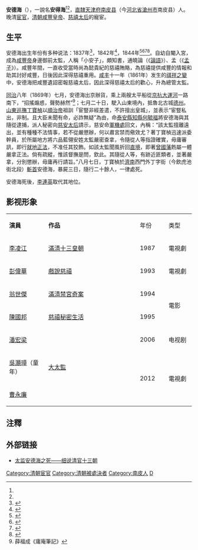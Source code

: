 {{東亞宦官
|名稱 =安德海
|身份 =
|國家 =[[清朝|清]]
|時代 =
|政權 =
|主君 =[[咸豐皇帝|咸豐皇帝]]→[[慈禧太后|慈禧太后]]
|屆數 =
|最高職務 =[[總管太監|總管太監]]
|前任 = 
|繼任 = 
|圖片名稱 = 
|圖片大小 =
|圖片說明 =
|氏 =
|姓 =
|名 =
|姓名 =
|字 =
|號=
|官職 =
|封爵 =
|封號 =
|封地 =
|尊號 =
|族裔 = 
|旗籍 = <!--清朝旗人專用-->
|氏族 =
|籍貫 =
|祖籍 =
|本籍 =
|出身地 =
|府邸 =
|世系 = 
|初名 =
|小字 =
|別名 =小安子
|通稱 =
|其他名號 =
|出生日期 =1837年
|出生地點 =[[直隶省|直隸]][[天津府|天津府]][[南皮县|南皮县]]<br />（今[[河北省|河北省]][[滄州市|滄州市]]南皮县）
|入宮時間 =
|逝世日期 =1869年
|逝世地點 =大清[[山东省_(清)|山東省]][[济南府|济南府]]城西門外丁字街<br />（今[[山東省|山東省]][[濟南市|濟南市]][[市中區|市中區]]飲虎池街北段）
|廟號 =
|諡號 =
|墓葬 =
|祠廟 =
|父親 =
|母親 =
|養父=
|養母=
|妻 =[[马赛花|马赛花]]
|妻之父 =
|妻之母 =
|兄弟 =
|姊妹 =
|子 =
|女 =
|養子 =
|養女 =
|其他親屬 =
|經歷 = 
|著作 =
|注釋 =
}}
'''安德海'''（{{bd|1837年||1869年||catIdx=An安}}），一說名'''安得海'''<ref name="kuang" /><ref name="yuan" />，[[直隶省|直隸]][[天津府|天津府]][[南皮县|南皮县]]（今[[河北省|河北省]][[滄州市|滄州市]]南皮县）人。晚清[[宦官|宦官]]，[[清朝|清朝]][[咸豐皇帝|咸豐皇帝]]、[[慈禧太后|慈禧太后]]的寵宦。

==生平==
安德海出生年份有多种说法：1837年<ref name="kuang">{{cite book|author=匡吉|title=安得海|year=1998|publisher=蓝天出版社|pages=12}}</ref>，1842年<ref>{{cite book|author=陈华新|title=中国历代宦官大观|year=1993|publisher=海天出版社|pages=239}}</ref>，1844年<ref>{{cite journal|author=孙观义|title=佞宦安德海|journal=文史精华|year=1994|issue=3|pages=55-58|accessdate=2011-12-12}}</ref><ref name="yuan">{{cite journal|author=袁燮铭|title=安得海生平事迹考异|journal=史林|year=2006|issue=6|pages=24-30|accessdate=2011-12-12}}</ref><ref>{{cite book|author=苑书义|title=清代人物传稿|year=1988|publisher=辽宁人民出版社|coauthors=潘振平|series=下编|volume=4|chapter=安德海}}</ref><ref>{{cite journal|author=曾凡炎|title=清代宦官制度与晚清宦官事件探析——兼评丁宝桢杀安德海|journal=贵州师范大学学报（社会科学版）|year=2001|issue=1|pages=84-86|accessdate=2011-12-12}}</ref>。自幼自閹入宮，成為[[咸豐帝|咸豐帝]]身邊御前太監，人稱「小安子」，頗知書，通曉論（《[[論語|論語]]》）、孟（《[[孟子|孟子]]》）。咸豐年間，一直收受當時尚為懿貴紀的慈禧賄賂，為慈禧提供咸豐的情報和助其討好咸豐，日後因此深得慈禧重用。[[咸丰_(年号)|咸丰]]十一年（1861年）发生的[[祺祥之變|祺祥之變]]中，安德海把咸豐遺詔密報慈禧太后，因此深得慈禧太后的歡心，升為總管太監。

[[同治|同治]]八年（1869年）七月，安德海出京辦貨，乘上兩艘太平船從[[京杭大運河|京杭大運河]]一路南下，“招搖煽惑，聲勢赫然”<ref>薛福成《庸庵筆記》</ref>；七月二十日，駛入山東境內，抵魯北古城[[德州|德州]]。[[山東巡撫|山東巡撫]][[丁寶楨|丁寶楨]]以[[順治帝|順治帝]]祖訓「宦豎非經差遣，不許擅出皇城」，並表示“宦豎私出，非制。且大臣未聞有命，必詐無疑”為由，命[[泰安县_(山东省)|泰安縣]][[知縣|知縣]][[何毓福|何毓福]]將安德海與其隨從逮捕，派人秘密向[[慈安太后|慈安太后]]請示，慈安命[[軍機處|軍機處]]回文，內稱：“該太監擅離遠出，並有種種不法情事，若不從嚴懲辦，何以肅宮禁而儆效尤？著丁寶楨迅速派委幹員，於所屬地方將六品藍翎安姓太監嚴密查拿，令隨從人等指證確實，毋庸審訊，即行[[就地正法|就地正法]]，不准任其狡飾。如該太監聞風折回[[直隸|直境]]，即著[[曾國藩|曾國藩]]飭屬一體嚴拿正法。倘有疏縱，惟該督撫是問，欽此。其隨從人等，有跡近匪類者，並著嚴拿，分別懲辦，毋庸再行請旨。”八月七日，丁寶楨於[[濟南|濟南]]西門外丁字街（今飲虎池街北段）[[斬首|斬首]]安德海，暴屍三日，隨行二十餘人，一律處死。

安德海死後，[[李連英|李連英]]取代其地位。

==影视形象==
{| class="wikitable" width="60%" border=1
|- style="background: cornflowerblue; color: white;" align="center"
|style="width: 15%;"|'''演員'''||style="width: 35%;"|'''作品'''||style="width: 10%;"|年份||style="width: 10%;"|类型
|-
|[[李凌江|李凌江]]||[[滿清十三皇朝|滿清十三皇朝]]||1987||電視劇
|-
|[[彭偉華|彭偉華]]||[[戲說慈禧|戲說慈禧]]||1993||電視劇
|-
|[[翁世傑|翁世傑]]||[[滿清禁宮奇案|滿清禁宮奇案]]||1994||rowspan="2"|電影
|-
|[[陳國邦|陳國邦]]||[[慈禧秘密生活|慈禧秘密生活]]||1995
|-
|[[潘宏梁|潘宏梁]]
| rowspan="3" |[[大太監|大太監]]
|2006
|电视剧
|-
|[[吳灝璋|吳灝璋]]（童年）|| rowspan="2" |2012||rowspan="2"|電視劇
|-
|[[曹永廉|曹永廉]]
|}

==注釋==
{{Reflist|2}}

==外部链接==
*[http://www.peacehall.com/news/gb/lianzai/2005/07/200507261218.shtml 太监安德海之死——细说清官十三朝] {{Wayback|url=http://www.peacehall.com/news/gb/lianzai/2005/07/200507261218.shtml |date=20181005045209 }}

{{DEFAULTSORT:An安}}
[[Category:清朝宦官|Category:清朝宦官]]
[[Category:清朝被處決者|Category:清朝被處決者]]
[[Category:南皮人|Category:南皮人]]
[[Category:安姓|D]]